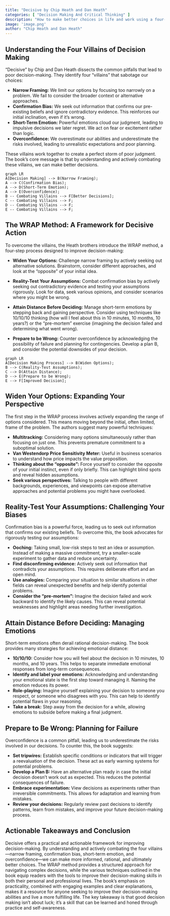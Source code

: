 ```yaml
---
title: "Decisive by Chip Heath and Dan Heath"
categories: [ "Decision Making And Critical Thinking" ]
description: "How to make better choices in life and work using a four-step process"
image: 'image.png'
author: "Chip Heath and Dan Heath"
---
```

##  Understanding the Four Villains of Decision Making

"Decisive" by Chip and Dan Heath dissects the common pitfalls that lead to poor decision-making.  They identify four "villains" that sabotage our choices:

* **Narrow Framing:**  We limit our options by focusing too narrowly on a problem. We fail to consider the broader context or alternative approaches.
* **Confirmation Bias:** We seek out information that confirms our pre-existing beliefs and ignore contradictory evidence. This reinforces our initial inclination, even if it's wrong.
* **Short-Term Emotion:**  Powerful emotions cloud our judgment, leading to impulsive decisions we later regret.  We act on fear or excitement rather than logic.
* **Overconfidence:** We overestimate our abilities and underestimate the risks involved, leading to unrealistic expectations and poor planning.

These villains work together to create a perfect storm of poor judgment.  The book's core message is that by understanding and actively combating these villains, we can make better decisions.

```mermaid
graph LR
A[Decision Making] --> B(Narrow Framing);
A --> C(Confirmation Bias);
A --> D(Short-Term Emotion);
A --> E(Overconfidence);
B -- Combating Villains --> F[Better Decisions];
C -- Combating Villains --> F;
D -- Combating Villains --> F;
E -- Combating Villains --> F;
```


## The WRAP Method: A Framework for Decisive Action

To overcome the villains, the Heath brothers introduce the WRAP method, a four-step process designed to improve decision-making:

* **Widen Your Options:** Challenge narrow framing by actively seeking out alternative solutions. Brainstorm, consider different approaches, and look at the "opposite" of your initial idea.

* **Reality-Test Your Assumptions:** Combat confirmation bias by actively seeking out contradictory evidence and testing your assumptions rigorously.  Look for data, seek various opinions, and consider scenarios where you might be wrong.

* **Attain Distance Before Deciding:** Manage short-term emotions by stepping back and gaining perspective. Consider using techniques like 10/10/10 thinking (how will I feel about this in 10 minutes, 10 months, 10 years?) or the "pre-mortem" exercise (imagining the decision failed and determining what went wrong).


* **Prepare to be Wrong:**  Counter overconfidence by acknowledging the possibility of failure and planning for contingencies.  Develop a plan B, and consider the potential downsides of your decision.

```mermaid
graph LR
A[Decision Making Process] --> B(Widen Options);
B --> C(Reality-Test Assumptions);
C --> D(Attain Distance);
D --> E(Prepare to be Wrong);
E --> F[Improved Decision];
```

## Widen Your Options:  Expanding Your Perspective

The first step in the WRAP process involves actively expanding the range of options considered. This means moving beyond the initial, often limited, frame of the problem. The authors suggest many powerful techniques:

* **Multitracking:** Considering many options simultaneously rather than focusing on just one.  This prevents premature commitment to a suboptimal solution.
* **Van Westendorp Price Sensitivity Meter:**  Useful in business scenarios to understand how price impacts the value proposition.
* **Thinking about the "opposite":**  Force yourself to consider the opposite of your initial instinct, even if only briefly. This can highlight blind spots and reveal hidden assumptions.
* **Seek various perspectives:** Talking to people with different backgrounds, experiences, and viewpoints can expose alternative approaches and potential problems you might have overlooked.


## Reality-Test Your Assumptions: Challenging Your Biases

Confirmation bias is a powerful force, leading us to seek out information that confirms our existing beliefs.  To overcome this, the book advocates for rigorously testing our assumptions:

* **Ooching:**  Taking small, low-risk steps to test an idea or assumption.  Instead of making a massive commitment, try a smaller-scale experiment to gather data and reduce uncertainty.
* **Find disconfirming evidence:** Actively seek out information that contradicts your assumptions. This requires deliberate effort and an open mind.
* **Use analogies:** Comparing your situation to similar situations in other fields can reveal unexpected benefits and help identify potential problems.
* **Consider the "pre-mortem":** Imagine the decision failed and work backward to identify the likely causes.  This can reveal potential weaknesses and highlight areas needing further investigation.


## Attain Distance Before Deciding: Managing Emotions

Short-term emotions often derail rational decision-making.  The book provides many strategies for achieving emotional distance:

* **10/10/10:** Consider how you will feel about the decision in 10 minutes, 10 months, and 10 years. This helps to separate immediate emotional responses from long-term consequences.
* **Identify and label your emotions:**  Acknowledging and understanding your emotional state is the first step toward managing it.  Naming the emotion reduces its power.
* **Role-playing:**  Imagine yourself explaining your decision to someone you respect, or someone who disagrees with you. This can help to identify potential flaws in your reasoning.
* **Take a break:**  Step away from the decision for a while, allowing emotions to subside before making a final judgment.


## Prepare to Be Wrong: Planning for Failure

Overconfidence is a common pitfall, leading us to underestimate the risks involved in our decisions. To counter this, the book suggests:

* **Set tripwires:** Establish specific conditions or indicators that will trigger a reevaluation of the decision. These act as early warning systems for potential problems.
* **Develop a Plan B:**  Have an alternative plan ready in case the initial decision doesn't work out as expected. This reduces the potential consequences of failure.
* **Embrace experimentation:** View decisions as experiments rather than irreversible commitments. This allows for adaptation and learning from mistakes.
* **Review your decisions:** Regularly review past decisions to identify patterns, learn from mistakes, and improve your future decision-making process.


##  Actionable Takeaways and Conclusion

Decisive offers a practical and actionable framework for improving decision-making. By understanding and actively combating the four villains—narrow framing, confirmation bias, short-term emotion, and overconfidence—we can make more informed, rational, and ultimately better choices. The WRAP method provides a structured approach for navigating complex decisions, while the various techniques outlined in the book equip readers with the tools to improve their decision-making skills in both their personal and professional lives. The book's emphasis on practicality, combined with engaging examples and clear explanations, makes it a resource for anyone seeking to improve their decision-making abilities and live a more fulfilling life.  The key takeaway is that good decision making isn't about luck; it's a skill that can be learned and honed through practice and self-awareness.

